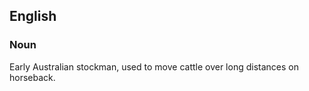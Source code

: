 ==English==
===Noun===
Early Australian stockman, used to move cattle over long distances on horseback.